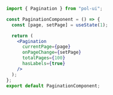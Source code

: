 ```jsx
import { Pagination } from "pol-ui";

const PaginationComponent = () => {
  const [page, setPage] = useState(1);

  return (
    <Pagination
      currentPage={page}
      onPageChange={setPage}
      totalPages={100}
      hasLabels={true}
    />
  );
};
export default PaginationComponent;
```
